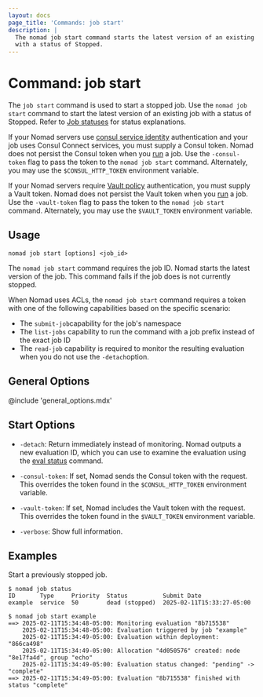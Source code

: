 ```yaml
---
layout: docs
page_title: 'Commands: job start'
description: |
  The nomad job start command starts the latest version of an existing job
  with a status of Stopped.
---
```


# Command: job start

The `job start` command is used to start a stopped job.
Use the `nomad job start` command to start the latest version of an existing job
with a status of Stopped. Refer to [Job statuses] for status explanations.

If your Nomad servers use [consul service identity] authentication and your job
uses Consul Connect services, you must supply a Consul token. Nomad does not
persist the Consul token when you [run] a job. Use the `-consul-token` flag to
pass the token to the `nomad job start` command. Alternately, you may use the
`$CONSUL_HTTP_TOKEN` environment variable.

If your Nomad servers require [Vault policy] authentication, you must supply a
Vault token. Nomad does not persist the Vault token when you [run] a job.
Use the `-vault-token` flag to pass the token to the `nomad job start` command.
Alternately, you may use the `$VAULT_TOKEN` environment variable.

## Usage

```shell-session
nomad job start [options] <job_id>
```

The `nomad job start` command requires the job ID. Nomad starts the latest
version of the job. This command fails if the job does is not currently stopped.

When Nomad uses ACLs, the `nomad job start` command requires a token with one of
the following capabilities based on the specific scenario:

- The `submit-job`capability for the job's namespace
- The `list-jobs` capability to run the command with a job prefix instead of the
  exact job ID
- The `read-job` capability is required to monitor the resulting evaluation when
  you do not use the `-detach`option.

## General Options

@include 'general_options.mdx'

## Start Options

- `-detach`: Return immediately instead of monitoring. Nomad outputs a new
  evaluation ID, which you can use to examine the evaluation using the
  [eval status] command.

- `-consul-token`: If set, Nomad sends the Consul token with the
  request. This overrides the token found in the `$CONSUL_HTTP_TOKEN`
  environment variable.

- `-vault-token`: If set, Nomad includes the Vault token with the request. This
  overrides the token found in the `$VAULT_TOKEN` environment variable.

- `-verbose`: Show full information.

## Examples

Start a previously stopped job.

```shell-session
$ nomad job status
ID       Type     Priority  Status          Submit Date
example  service  50        dead (stopped)  2025-02-11T15:33:27-05:00

$ nomad job start example
==> 2025-02-11T15:34:48-05:00: Monitoring evaluation "8b715538"
    2025-02-11T15:34:48-05:00: Evaluation triggered by job "example"
    2025-02-11T15:34:49-05:00: Evaluation within deployment: "866ca498"
    2025-02-11T15:34:49-05:00: Allocation "4d050576" created: node "8e17fa4d", group "echo"
    2025-02-11T15:34:49-05:00: Evaluation status changed: "pending" -> "complete"
==> 2025-02-11T15:34:49-05:00: Evaluation "8b715538" finished with status "complete"
```

[eval status]: /nomad/docs/commands/eval/status
[consul service identity]: /nomad/docs/configuration/consul#allow_unauthenticated
[vault policy]: /nomad/docs/configuration/vault#allow_unauthenticated
[run]: /nomad/docs/commands/job/run
[Job statuses]: /nomad/docs/concepts/job#job-statuses
